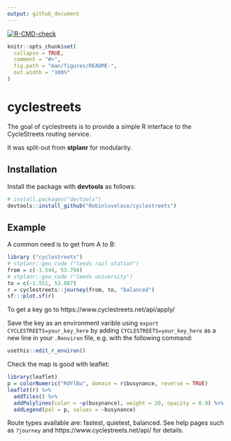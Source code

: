 ```yaml
---
output: github_document
---
```


 <!-- badges: start -->
  [![R-CMD-check](https://github.com/robinlovelace/cyclestreets/workflows/R-CMD-check/badge.svg)](https://github.com/robinlovelace/cyclestreets/actions)
  <!-- badges: end -->
  
<!-- README.md is generated from README.Rmd. Please edit that file -->

```r
knitr::opts_chunk$set(
  collapse = TRUE,
  comment = "#>",
  fig.path = "man/figures/README-",
  out.width = "100%"
)
```
# cyclestreets

The goal of cyclestreets is to provide a simple R interface to the CycleStreets routing service.

It was split-out from **stplanr** for modularity.

## Installation

<!-- You can install the released version of cyclestreets from [CRAN](https://CRAN.R-project.org) with: -->
Install the package with **devtools** as follows:

```r
# install.packages("devtools")
devtools::install_github("Robinlovelace/cyclestreets")
```

## Example

A common need is to get from A to B:

```r
library ("cyclestreets")
# stplanr::geo_code ("leeds rail station") 
from = c(-1.544, 53.794)
# stplanr::geo_code ("leeds university") 
to = c(-1.551, 53.807)
r = cyclestreets::journey(from, to, "balanced")
sf:::plot.sf(r)
```

To get a key go to https://www.cyclestreets.net/api/apply/

Save the key as an environment varible using `export CYCLESTREETS=your_key_here` by adding `CYCLESTREETS=your_key_here` as a new line in your `.Renviron` file, e.g. with the following command:

```r
usethis::edit_r_environ()
```

Check the map is good with leaflet:

```r
library(leaflet)
p = colorNumeric("RdYlBu", domain = r$busynance, reverse = TRUE)
leaflet(r) %>% 
  addTiles() %>% 
  addPolylines(color = ~p(busynance), weight = 20, opacity = 0.9) %>% 
  addLegend(pal = p, values = ~busynance)
```

Route types available are: fastest, quietest, balanced.
See help pages such as `?journey` and https://www.cyclestreets.net/api/ for details.

